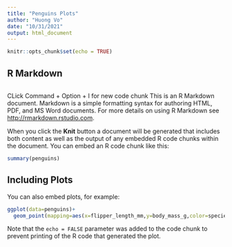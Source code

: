 ```yaml
---
title: "Penguins Plots"
author: "Huong Vo"
date: "10/31/2021"
output: html_document
---
```


```r
knitr::opts_chunk$set(echo = TRUE)
```

## R Markdown
```r
```

CLick Command + Option + I for new code chunk
This is an R Markdown document. Markdown is a simple formatting syntax for authoring HTML, PDF, and MS Word documents. For more details on using R Markdown see <http://rmarkdown.rstudio.com>.

When you click the **Knit** button a document will be generated that includes both content as well as the output of any embedded R code chunks within the document. You can embed an R code chunk like this:

```r
summary(penguins)
```

## Including Plots

You can also embed plots, for example:

```r
ggplot(data=penguins)+
  geom_point(mapping=aes(x=flipper_length_mm,y=body_mass_g,color=species))
```

Note that the `echo = FALSE` parameter was added to the code chunk to prevent printing of the R code that generated the plot.
